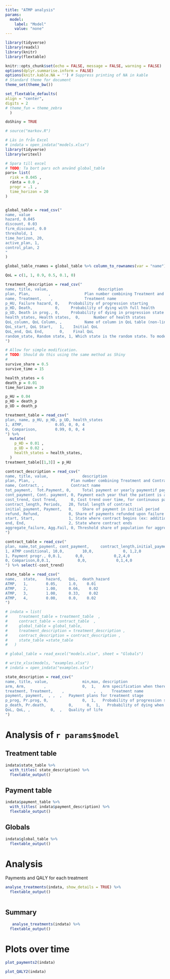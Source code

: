 ```yaml
---
title: "ATMP analysis"
params:
  model:
    label: "Model"
    value: "none"
---
```


```r
library(tidyverse)
library(readxl)
library(knitr)
library(flextable)

knitr::opts_chunk$set(echo = FALSE, message = FALSE, warning = FALSE)
options(dplyr.summarise.inform = FALSE)
options(knitr.kable.NA = '') # Suppress printing of NA in kable
# Standard theme for document 
theme_set(theme_bw()) 

set_flextable_defaults(
align = "center",
digits = 2
# theme_fun = theme_zebra
  )

doShiny = TRUE

# source("markov.R")

# Läs in från Excel
# indata = open_indata("models.xlsx")
library(tidyverse)
library(writexl)

# Spara till excel
# TODO: Ta bort pars och använd global_table
pars= list(
  risk = 0.045 ,
  ränta = 0.0 ,
  progr = .1 ,
  time_horizon = 20
)


global_table = read_csv("
name, value
hazard, 0.045 
discount, 0.03 
firm_discount, 0.0
threshold, 1
time_horizon, 20,
active_plan, 1, 
control_plan, 2
"
) 

global_table_rnames = global_table %>% column_to_rownames(var = "name") 

QoL = c(1, 1, 0.9, 0.5, 0.1, 0)

treatment_description = read_csv("
name, title, value,                      description
plan, Plan,        ,               Plan number combining Treatment and Contract 
name, Treatment,    ,              Treatment name
p_HU, Failure hazard, 0,    Probability of progression starting
p_HD, Death,          0,     Probability of dying with full health
p_UD, Death in prog., 0,     Probability of dying in progression state
health_states, Health states,  0,      Number of health states
QoL_column, QoL Column, ,          Name of column in QoL table (non-linear progression)
QoL_start, QoL Start,   1,    Initial QoL
QoL_end, QoL End,       0,    Final QoL
random_state, Random state, 1, Which state is the random state. To model progression before treatment
")

# Allow for simple modification. 
# TODO: Should do this using the same method as Shiny
# 
survive_share = 0.5
survive_time = 15

health_states = 6
death_p = 0.01
time_horizon = 20

p_HU = 0.04
p_HD = death_p
p_UD = death_p

treatment_table = read_csv("
plan, name, p_HU, p_HD, p_UD, health_states
1, ATMP,              0.05, 0, 0, 4
0, Comparison,        0.99, 0, 0, 4
") %>% 
  mutate(
    p_HD = 0.01 , 
    p_UD = 0.02 ,
    health_states = health_states, 
  )
treatment_table[[1,3]] = p_HU

contract_description = read_csv("
name, title, value,               description
plan, Plan, ,                Plan number combining Treatment and Contract 
name, Contract, ,            Contract name
tot_payment,  Tot.Payment, 0,     Total payment or yearly paymentif payment is continuous
cont_payment, Cont. payment, 0, Payment each year that the patient is alive (traditional) 
cost_trend, Cost Trend,      0, Cost trend over time, for continuous payment
contract_length, Periods,   20, Total length of contract
initial_payment, Payment,   0,    Share of payment in initial period
refund, Refund,             0, Share of payments refunded upon failure (progression)
start, Start,               1, State where contract begins (ex: additional treatment in progression) 
end, End,                   2, State where contract ends
aggregate_failure, Agg.Fail, 0, Threshold share of population for aggregate failure
")

contract_table = read_csv("
plan, name,tot_payment, cont_payment,     contract_length,initial_payment,refund, start, end, cost_trend
1, ATMP conditional, 10,0,        10,0,             0, 1,2,0
1, Payment progr., 0,0.1,      0,0,             0,2,4,0
0, Comparison,0,0.1,            0,0,             0,1,4,0
") %>% select(-cost_trend)

state_table = read_csv("
name,   state,    hazard,   QoL,  death_hazard
ATMP,   1,        0.05,     1.0,    0.01
ATMP,   2,        1.00,     0.66,    0.02
ATMP,   3,        1.00,     0.33,    0.02
ATMP,   4,        0.00,     0.0,    0.02
")

# indata = list(
#     treatment_table = treatment_table  ,
#     contract_table = contract_table  ,
#     global_table = global_table,
#     treatment_description = treatment_description ,
#     contract_description = contract_description ,
#     state_table =state_table 
#   )

# global_table = read_excel("models.xlsx", sheet = "Globals")

# write_xlsx(models, "examples.xlsx")
# indata = open_indata("examples.xlsx")

state_description = read_csv("
name, title, value,               min,max, description
arm, Arm,        ,                0,  1,   Arm specification when there are more than two treatments 
treatment, Treatment,    ,             ,  ,    Treatment name
payment, payment,  , ,  ,   Payment plans for treatment stage
p_prog, Pr.prog, 0,               0,  1,   Probability of progression starting
p_death, Pr.death,          0,      0,  1,   Probability of dying when progression free
QoL, QoL, ,         0,  ,   Quality of life
")
```


# Analysis of `r params$model`
## Treatment table

```r
indata$state_table %>% 
  with_titles( state_description) %>% 
  flextable_output() 
```

## Payment table

```r
indata$payment_table %>% 
  with_titles( indata$payment_description) %>% 
  flextable_output()  
```

## Globals

```r
indata$global_table %>% 
  flextable_output()  
```

# Analysis

Payments and QALY for each treatment

```r
analyse_treatments(indata, show_details = TRUE) %>% 
  flextable_output() 
 
```

## Summary

```r
   analyse_treatments(indata) %>% 
  flextable_output() 
```

# Plots over time

```r
plot_payments2(indata)
```


```r
plot_QALY2(indata)
```